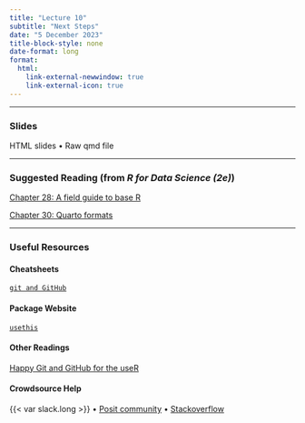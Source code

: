 ```yaml
---
title: "Lecture 10"
subtitle: "Next Steps"
date: "5 December 2023"
title-block-style: none
date-format: long
format:
  html:
    link-external-newwindow: true
    link-external-icon: true
---
```

---

### Slides 

HTML slides • Raw qmd file

---

### Suggested Reading (from *R for Data Science (2e)*)

[Chapter 28: A field guide to base R](https://r4ds.hadley.nz/base-r)

[Chapter 30: Quarto formats](https://r4ds.hadley.nz/iteration)

---

### Useful Resources

#### Cheatsheets

[`git and GitHub`](https://rstudio.github.io/cheatsheets/git-github.pdf)

#### Package Website

[`usethis`](https://usethis.r-lib.org/)


#### Other Readings
[Happy Git and GitHub for the useR](https://happygitwithr.com/) 

#### Crowdsource Help

{{< var slack.long >}} • 
[Posit community](https://community.rstudio.com/) • 
[Stackoverflow](https://stackoverflow.com/)
